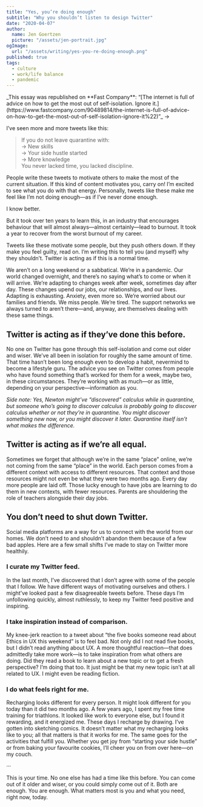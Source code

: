 ```yaml
---
title: "Yes, you’re doing enough"
subtitle: "Why you shouldn’t listen to design Twitter"
date: "2020-04-07"
author:
  name: Jen Goertzen
  picture: "/assets/jen-portrait.jpg"
ogImage:
  url: "/assets/writing/yes-you-re-doing-enough.png"
published: true
tags:
  - culture
  - work/life balance
  - pandemic
---
```


<p className="bg-red-50 px-4 pt-2.5 pb-2 rounded">_This essay was republished on **Fast Company**: “[The internet is full of advice on how to get the most out of self-isolation. Ignore it.](https://www.fastcompany.com/90489814/the-internet-is-full-of-advice-on-how-to-get-the-most-out-of-self-isolation-ignore-it%22)”_ →</p>

I’ve seen more and more tweets like this:

<blockquote className="border-l-2 border-yellow pl-4 italic">
  <p>
    If you do not leave quarantine with: <br />
    → New skills <br />
    → Your side hustle started <br />
    → More knowledge <br />
    You never lacked time, you lacked discipline.
  </p>
</blockquote>

People write these tweets to motivate others to make the most of the current situation. If this kind of content motivates you, carry on! I’m excited to see what you do with that energy. Personally, tweets like these make me feel like I’m not doing enough—as if I’ve never done enough.

I know better.

But it took over ten years to learn this, in an industry that encourages behaviour that will almost always—almost certainly—lead to burnout. It took a year to recover from the worst burnout of my career.

Tweets like these motivate some people, but they push others down. If they make you feel guilty, read on. I’m writing this to tell you (and myself) why they shouldn’t.
Twitter is acting as if this is a normal time.

We aren’t on a long weekend or a sabbatical. We’re in a pandemic. Our world changed overnight, and there’s no saying what’s to come or when it will arrive. We’re adapting to changes week after week, sometimes day after day. These changes upend our jobs, our relationships, and our lives. Adapting is exhausting. Anxiety, even more so. We’re worried about our families and friends. We miss people. We’re tired. The support networks we always turned to aren’t there—and, anyway, are themselves dealing with these same things.

## Twitter is acting as if they’ve done this before.

No one on Twitter has gone through this self-isolation and come out older and wiser. We’ve all been in isolation for roughly the same amount of time. That time hasn’t been long enough even to develop a habit, nevermind to become a lifestyle guru. The advice you see on Twitter comes from people who have found something that’s worked for them for a week, maybe two, in these circumstances. They’re working with as much—or as little, depending on your perspective—information as you.

_Side note: Yes, Newton might’ve “discovered” calculus while in quarantine, but someone who’s going to discover calculus is probably going to discover calculus whether or not they’re in quarantine. You might discover something new now, or you might discover it later. Quarantine itself isn’t what makes the difference._

## Twitter is acting as if we’re all equal.

Sometimes we forget that although we’re in the same “place” online, we’re not coming from the same “place” in the world. Each person comes from a different context with access to different resources. That context and those resources might not even be what they were two months ago. Every day more people are laid off. Those lucky enough to have jobs are learning to do them in new contexts, with fewer resources. Parents are shouldering the role of teachers alongside their day jobs.

## You don’t need to shut down Twitter.

Social media platforms are a way for us to connect with the world from our homes. We don’t need to and shouldn’t abandon them because of a few bad apples. Here are a few small shifts I’ve made to stay on Twitter more healthily.

### I curate my Twitter feed.

In the last month, I’ve discovered that I don’t agree with some of the people that I follow. We have different ways of motivating ourselves and others. I might’ve looked past a few disagreeable tweets before. These days I’m unfollowing quickly, almost ruthlessly, to keep my Twitter feed positive and inspiring.

### I take inspiration instead of comparison.

My knee-jerk reaction to a tweet about “the five books someone read about Ethics in UX this weekend” is to feel bad. Not only did I not read five books, but I didn’t read anything about UX. A more thoughtful reaction—that does admittedly take more work—is to take inspiration from what others are doing. Did they read a book to learn about a new topic or to get a fresh perspective? I’m doing that too. It just might be that my new topic isn’t at all related to UX. I might even be reading fiction.

### I do what feels right for me.

Recharging looks different for every person. It might look different for you today than it did two months ago. A few years ago, I spent my free time training for triathlons. It looked like work to everyone else, but I found it rewarding, and it energized me. These days I recharge by drawing. I’ve gotten into sketching comics. It doesn’t matter what my recharging looks like to you; all that matters is that it works for me. The same goes for the activities that fulfill you. Whether you get joy from “starting your side hustle” or from baking your favourite cookies, I’ll cheer you on from over here—on my couch.

···

This is your time. No one else has had a time like this before. You can come out of it older and wiser, or you could simply come out of it. Both are enough. You are enough. What matters most is you and what you need, right now, today.
